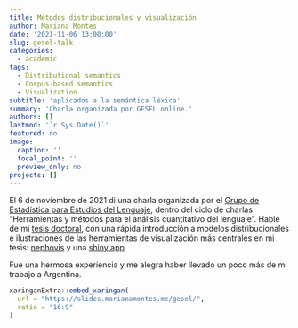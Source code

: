 ```yaml
---
title: Métodos distribucionales y visualización
author: Mariana Montes
date: '2021-11-06 13:00:00'
slug: gesel-talk
categories:
  - academic
tags:
  - Distributional semantics
  - Corpus-based semantics
  - Visualization
subtitle: 'aplicados a la semántica léxica'
summary: 'Charla organizada por GESEL online.'
authors: []
lastmod: '`r Sys.Date()`'
featured: no
image:
  caption: ''
  focal_point: ''
  preview_only: no
projects: []
---
```


El 6 de noviembre de 2021 di una charla organizada por el [Grupo de Estadística para Estudios del Lenguaje](https://gesel.github.io/), dentro del ciclo de charlas "Herramientas y métodos para el análisis cuantitativo del lenguaje". Hablé de mi [tesis doctoral](https://cloudspotting.marianamontes.me/), con una rápida introducción a modelos distribucionales e ilustraciones de las herramientas de visualización más centrales en mi tesis: [nephovis](https://qlvl.github.io/NephoVis/) y una [shiny app](https://marianamontes.shinyapps.io/Level3/).

Fue una hermosa experiencia y me alegra haber llevado un poco más de mi trabajo a Argentina.

```r
xaringanExtra::embed_xaringan(
  url = "https://slides.marianamontes.me/gesel/",
  ratio = "16:9"
)
```

